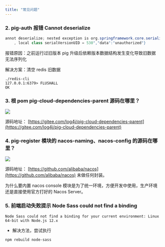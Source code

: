 ```yaml
---
title: "常见问题"
---
```


### 2. pig-auth 报错 Cannot deserialize

```java
annot deserialize; nested exception is org.springframework.core.serializer.support.SerializationFailedException: Failed to deserialize payload. Is the byte array a result of corresponding serialization for DefaultDeserializer?; nested exception is java.io.InvalidClassException: org.springframework.security.core.userdetails.User; local class incompatible: stream classdesc serialVersionUID = 540
    , local class serialVersionUID = 530","data":"unauthorized"}
```

报错原因：之前运行过旧版本 pig 升级后依赖版本数据结构发生变化导致旧数据无法序列化

解决方案：清空 redis 旧数据

```shell
./redis-cli
127.0.0.1:6379> FLUSHALL
OK
```

### 3. 根 pom pig-cloud-dependencies-parent 源码在哪里？

![](/images/1600327316832-beb4876b-558e-487c-9049-a9d2abacd1cf.png)

源码地址： [https://gitee.com/log4j/pig-cloud-dependencies-parent](https://gitee.com/log4j/pig-cloud-dependencies-parent)

### 4. pig-register 模块的 nacos-naming、nacos-config 的源码在哪里？

![](/images/1600327643481-34286459-290d-4d7a-aa43-3079574bbb51.png)

源码地址： [https://github.com/alibaba/nacos](https://github.com/alibaba/nacos) 未做任何封装。

为什么要内置 nacos console 模块是为了统一环境，方便开发中使用，生产环境还是直接使用官方打好的 Nacos Server。 

### 5. 前端启动失败提示 Node Sass could not find a binding
```shell
Node Sass could not find a binding for your current environment: Linux 64-bit with Node.js 12.x
```

- 解决方法，尝试执行

```shell
npm rebuild node-sass
```

